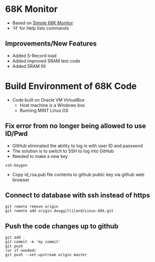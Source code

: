 = 68K Monitor =

* Based on [https://raw.githubusercontent.com/ChartreuseK/68k-Monitor/master/Monitor-Simple.x68 Simple 68K Monitor]
* 'H' for Help lists commands

== Improvements/New Features ==

* Added S-Record load
* Added improved SRAM test code
* Added SRAM fill

= Build Environment of 68K Code =

* Code built on Oracle VM VirtualBox
** Host machine is a Windows box
** Running MINT Linux OS

== Fix error from no longer being allowed to use ID/Pwd ==

* GitHub eliminated the ability to log in with user ID and password
* The solution is to switch to SSH to log into GitHub
* Needed to make a new key
<pre>
ssh-keygen
</pre>
* Copy id_rsa.pub file contents to github public key via github web browser

== Connect to database with ssh instead of https ==

<pre>
git remote remove origin
git remote add origin douggilliland/Linux-68k.git
</pre>

== Push the code changes up to github ==

<pre>
git add .
git commit -m 'my commit'
git push
(or if needed)
git push --set-upstream origin master
</pre>
